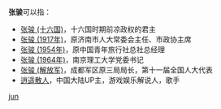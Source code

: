 '''张骏'''可以指：
* [[张骏_(十六国)|张骏 (十六国)]]，十六国时期前凉政权的君主
* [[张骏_(1917年)|张骏 (1917年)]]，原济南市人大常委会主任、市政协主席
* [[张骏_(1954年)|张骏 (1954年)]]，原中国青年旅行社总社总经理
* [[张骏_(1964年)|张骏 (1964年)]]，南京理工大学党委书记
* [[张骏_(解放军)|张骏 (解放军)]]，成都军区原三局局长，第十一届全国人大代表
* [[逍遥散人|逍遥散人]]，中国大陆UP主，游戏娱乐解说人，歌手

{{disambig}}

[[Category:二字张姓人名消歧义|jun]]